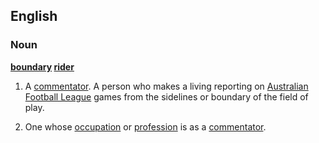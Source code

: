 ==English==

===Noun===
{{wikipedia}}
'''[[boundary]] [[rider]]'''

# {{AU}} A [[commentator]].  A person who makes a living reporting on [[Australian rules football|Australian Football League]] games from the sidelines or boundary of the field of play.
# {{AU}} One whose [[occupation]] or [[profession]] is as a [[commentator]].